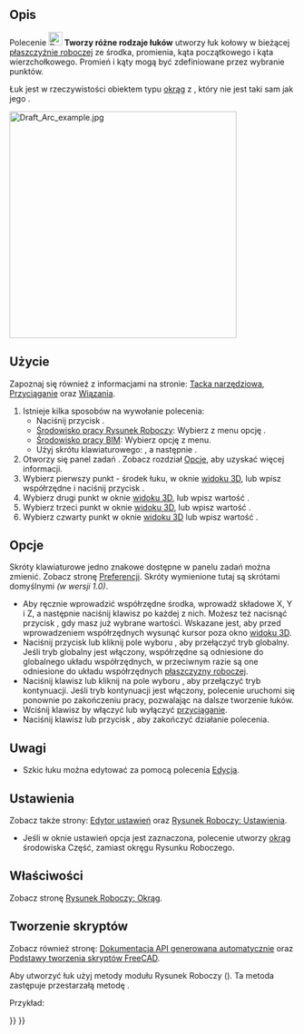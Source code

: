 <languages/>

{{Docnav/pl
|[[Draft_Fillet/pl|Zaokrąglenie]]
|[[Draft_Arc_3Points/pl|Łuk przez trzy punkty]]
|[[Draft_Workbench/pl|Środowisko pracy Rysunek Roboczy]]
|IconL=Draft_Fillet.svg 
|IconR=Draft_Arc_3Points.svg
|IconC=Workbench_Draft.svg
}}

{{GuiCommand/pl
|Name=Draft Arc
|Name/pl=Rysunek Roboczy: Łuk
|MenuLocation=Kreślenie → Narzędzia łuku → Łuk<br>Kreślenie 2D → Łuk
|Workbenches=[[Draft_Workbench/pl|Rysunek Roboczy]], [[BIM_Workbench/pl|BIM]]
|Shortcut={{KEY|A}} {{KEY|R}}
|Version=0.7
|SeeAlso=[[Draft_Circle/pl|Okrąg]], [[Draft_Arc_3Points/pl|Łuk przez trzy punkty]]
}}

<span id="Description"></span>
==Opis==

Polecenie [[Image:Draft_Arc.svg|24px]] '''Tworzy różne rodzaje łuków''' utworzy łuk kołowy w bieżącej [[Draft_SelectPlane/pl|płaszczyźnie roboczej]] ze środka, promienia, kąta początkowego i kąta wierzchołkowego. Promień i kąty mogą być zdefiniowane przez wybranie punktów.

Łuk jest w rzeczywistości obiektem typu [[Draft_Circle/pl|okrąg]] z {{PropertyData/pl|kątem pierwszym}}, który nie jest taki sam jak jego {{PropertyData/pl|kąt drugi}}.

[[Image:Draft_Arc_example.jpg|400px]] 
{{Caption|Łuk zdefiniowany za pomocą czterech punktów, środka, promienia, punkty początku i końca łuku.}}

<span id="Usage"></span>
==Użycie==

Zapoznaj się również z informacjami na stronie: [[Draft_Tray/pl|Tacka narzędziowa]], [[Draft_Snap/pl|Przyciąganie]] oraz [[Draft_Constrain/pl|Wiązania]].

# Istnieje kilka sposobów na wywołanie polecenia:
#* Naciśnij przycisk {{Button|[[Image:Draft_Arc.svg|16px]] [[Draft_Arc/pl|Tworzy różne rodzaje łuków ...]]}}.
#* [[Draft_Workbench/pl|Środowisko pracy Rysunek Roboczy]]: Wybierz z menu opcję {{MenuCommand|Kreślenie → Narzędzia łuku → [[Image:Draft_Arc.svg|16px]] Łuk}}.
#* [[BIM_Workbench/pl|Środowisko pracy BIM]]: Wybierz opcję {{MenuCommand|Kreślenie 2D → [[Image:Draft_Arc.svg|16px]] Łuk}} z menu.
#* Użyj skrótu klawiaturowego: {{KEY|A}}, a następnie {{KEY|R}}.
# Otworzy się panel zadań {{MenuCommand|Łuk}}. Zobacz rozdział [[#Opcje|Opcje]], aby uzyskać więcej informacji.
# Wybierz pierwszy punkt - środek łuku, w oknie [[3D_view/pl|widoku 3D]], lub wpisz współrzędne i naciśnij przycisk {{Button|[[Image:Draft_AddPoint.svg|16px]] Wprowadź punkt}}.
# Wybierz drugi punkt w oknie [[3D_view/pl|widoku 3D]], lub wpisz wartość {{MenuCommand|Promienia}}.
# Wybierz trzeci punkt w oknie [[3D_view/pl|widoku 3D]], lub wpisz wartość {{MenuCommand|Kąta rozpoczęcia}}.
# Wybierz czwarty punkt w oknie [[3D_view/pl|widoku 3D]] lub wpisz wartość {{MenuCommand|Kąta otwarcia}}.

<span id="Options"></span>
==Opcje==

<div class="mw-translate-fuzzy">
Skróty klawiaturowe jedno znakowe dostępne w panelu zadań można zmienić. Zobacz stronę [[Draft_Preferences/pl|Preferencji]]. Skróty wymienione tutaj są skrótami domyślnymi ''(w wersji 1.0)''.
</div>

* Aby ręcznie wprowadzić współrzędne środka, wprowadź składowe X, Y i Z, a następnie naciśnij klawisz {{KEY|Enter}} po każdej z nich. Możesz też nacisnąć przycisk {{Button|[[Image:Draft_AddPoint.svg|16px]] Wprowadź punkt}}, gdy masz już wybrane wartości. Wskazane jest, aby przed wprowadzeniem współrzędnych wysunąć kursor poza okno [[3D_view/pl|widoku 3D]].
* Naciśnij przycisk {{KEY|G}} lub kliknij pole wyboru {{MenuCommand|Globalnie}}, aby przełączyć tryb globalny. Jeśli tryb globalny jest włączony, współrzędne są odniesione do globalnego układu współrzędnych, w przeciwnym razie są one odniesione do układu współrzędnych [[Draft_SelectPlane/pl|płaszczyzny roboczej]].
* Naciśnij klawisz {{KEY|N}} lub kliknij na pole wyboru {{MenuCommand|Kontynuuj}}, aby przełączyć tryb kontynuacji. Jeśli tryb kontynuacji jest włączony, polecenie uruchomi się ponownie po zakończeniu pracy, pozwalając na dalsze tworzenie łuków.
* Wciśnij klawisz {{KEY|S}} by włączyć lub wyłączyć [[Draft_Snap/pl|przyciąganie]].
* Naciśnij klawisz {{KEY|Esc}} lub przycisk {{Button|Zamknij}}, aby zakończyć działanie polecenia.

<span id="Notes"></span>
==Uwagi==

* Szkic łuku można edytować za pomocą polecenia [[Draft_Edit/pl|Edycja]].

<span id="Preferences"></span>
==Ustawienia==

Zobacz także strony: [[Preferences_Editor/pl|Edytor ustawień]] oraz [[Draft_Preferences/pl|Rysunek Roboczy: Ustawienia]].

* Jeśli w oknie ustawień opcja {{MenuCommand|Edycja → Preferencje → Rysunek Roboczy → Ustawienia ogólne → Opcje narzędzi do kreślenia → Używaj elementów pierwotnych, gdy jest to możliwe}} jest zaznaczona, polecenie utworzy [[Part_Circle/pl|okrąg]] środowiska Część, zamiast okręgu Rysunku Roboczego.

<span id="Properties"></span>
==Właściwości==

Zobacz stronę [[Draft_Circle/pl#W.C5.82a.C5.9Bciwo.C5.9Bci|Rysunek Roboczy: Okrąg]].

<span id="Scripting"></span>
==Tworzenie skryptów==

Zobacz również stronę: [https://freecad.github.io/SourceDoc/ Dokumentacja API generowana automatycznie] oraz [[FreeCAD_Scripting_Basics/pl|Podstawy tworzenia skryptów FreeCAD]].

Aby utworzyć łuk użyj metody {{incode|make_circle}} modułu Rysunek Roboczy ({{Version/pl|0.19}}). Ta metoda zastępuje przestarzałą metodę {{incode|makeCircle}}.

Przykład:

{{Code|code=
import FreeCAD as App
import Draft

doc = App.newDocument()

arc1 = Draft.make_circle(200, startangle=0, endangle=90)
arc2 = Draft.make_circle(500, startangle=20, endangle=160)
arc3 = Draft.make_circle(750, startangle=-30, endangle=-150)

doc.recompute()
}}


{{Docnav/pl
|[[Draft_Fillet/pl|Zaokrąglenie]]
|[[Draft_Arc_3Points/pl|Łuk przez trzy punkty]]
|[[Draft_Workbench/pl|Środowisko pracy Rysunek Roboczy]]
|IconL=Draft_Fillet.svg 
|IconR=Draft_Arc_3Points.svg
|IconC=Workbench_Draft.svg
}}

{{Draft Tools navi{{#translation:}}}}
{{Userdocnavi{{#translation:}}}}